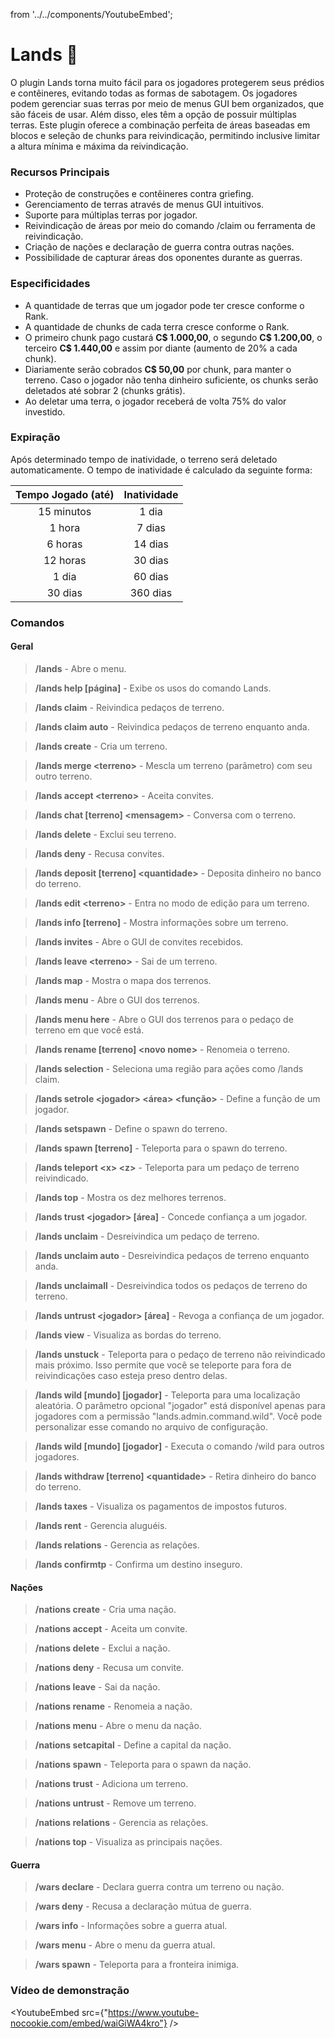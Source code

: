   from '../../components/YoutubeEmbed';

# Lands :deciduous_tree:

O plugin Lands torna muito fácil para os jogadores protegerem seus prédios e contêineres, evitando todas as formas de sabotagem. Os jogadores podem gerenciar suas terras por meio de menus GUI bem organizados, que são fáceis de usar. Além disso, eles têm a opção de possuir múltiplas terras. Este plugin oferece a combinação perfeita de áreas baseadas em blocos e seleção de chunks para reivindicação, permitindo inclusive limitar a altura mínima e máxima da reivindicação.

### Recursos Principais
- Proteção de construções e contêineres contra griefing.
- Gerenciamento de terras através de menus GUI intuitivos.
- Suporte para múltiplas terras por jogador.
- Reivindicação de áreas por meio do comando /claim ou ferramenta de reivindicação.
- Criação de nações e declaração de guerra contra outras nações.
- Possibilidade de capturar áreas dos oponentes durante as guerras.

### Especificidades

- A quantidade de terras que um jogador pode ter cresce conforme o Rank.
- A quantidade de chunks de cada terra cresce conforme o Rank.
- O primeiro chunk pago custará **C$ 1.000,00**, o segundo **C$ 1.200,00**, o terceiro **C$ 1.440,00** e assim por diante (aumento de 20% a cada chunk).
- Diariamente serão cobrados **C$ 50,00** por chunk, para manter o terreno. Caso o jogador não tenha dinheiro suficiente, os chunks serão deletados até sobrar 2 (chunks grátis).
- Ao deletar uma terra, o jogador receberá de volta 75% do valor investido.

### Expiração

Após determinado tempo de inatividade, o terreno será deletado automaticamente. O tempo de inatividade é calculado da seguinte forma:

| Tempo Jogado (até) | Inatividade |
|:------------:|:------------------:|
| 15 minutos        | 1 dia            |
| 1 hora        | 7 dias           |
| 6 horas        | 14 dias           |
| 12 horas        | 30 dias           |
| 1 dia        | 60 dias           |
| 30 dias        | 360 dias           |

### Comandos

#### Geral
> **/lands** - Abre o menu.

> **/lands help \[página\]** - Exibe os usos do comando Lands.

> **/lands claim** - Reivindica pedaços de terreno.

> **/lands claim auto** - Reivindica pedaços de terreno enquanto anda.

> **/lands create** - Cria um terreno.

> **/lands merge \<terreno\>** - Mescla um terreno (parâmetro) com seu outro terreno.

> **/lands accept \<terreno\>** - Aceita convites.

> **/lands chat \[terreno\] \<mensagem\>** - Conversa com o terreno.

> **/lands delete** - Exclui seu terreno.

> **/lands deny** - Recusa convites.

> **/lands deposit \[terreno\] \<quantidade\>** - Deposita dinheiro no banco do terreno.

> **/lands edit \<terreno\>** - Entra no modo de edição para um terreno.

> **/lands info \[terreno\]** - Mostra informações sobre um terreno.

> **/lands invites** - Abre o GUI de convites recebidos.

> **/lands leave \<terreno\>** - Sai de um terreno.

> **/lands map** - Mostra o mapa dos terrenos.

> **/lands menu** - Abre o GUI dos terrenos.

> **/lands menu here** - Abre o GUI dos terrenos para o pedaço de terreno em que você está.

> **/lands rename \[terreno\] \<novo nome\>** - Renomeia o terreno.

> **/lands selection** - Seleciona uma região para ações como /lands claim.

> **/lands setrole \<jogador\> \<área\> \<função\>** - Define a função de um jogador.

> **/lands setspawn** - Define o spawn do terreno.

> **/lands spawn \[terreno\]** - Teleporta para o spawn do terreno.

> **/lands teleport \<x\> \<z\>** - Teleporta para um pedaço de terreno reivindicado.

> **/lands top** - Mostra os dez melhores terrenos.

> **/lands trust \<jogador\> \[área\]** - Concede confiança a um jogador.

> **/lands unclaim** - Desreivindica um pedaço de terreno.

> **/lands unclaim auto** - Desreivindica pedaços de terreno enquanto anda.

> **/lands unclaimall** - Desreivindica todos os pedaços de terreno do terreno.

> **/lands untrust \<jogador\> \[área\]** - Revoga a confiança de um jogador.

> **/lands view** - Visualiza as bordas do terreno.

> **/lands unstuck** - Teleporta para o pedaço de terreno não reivindicado mais próximo. Isso permite que você se teleporte para fora de reivindicações caso esteja preso dentro delas.

> **/lands wild \[mundo\] \[jogador\]** - Teleporta para uma localização aleatória. O parâmetro opcional "jogador" está disponível apenas para jogadores com a permissão "lands.admin.command.wild". Você pode personalizar esse comando no arquivo de configuração.

> **/lands wild \[mundo\] \[jogador\]** - Executa o comando /wild para outros jogadores.

> **/lands withdraw \[terreno\] \<quantidade\>** - Retira dinheiro do banco do terreno.

> **/lands taxes** - Visualiza os pagamentos de impostos futuros.

> **/lands rent** - Gerencia aluguéis.

> **/lands relations** - Gerencia as relações.

> **/lands confirmtp** - Confirma um destino inseguro.

#### Nações

> **/nations create** - Cria uma nação.

> **/nations accept** - Aceita um convite.

> **/nations delete** - Exclui a nação.

> **/nations deny** - Recusa um convite.

> **/nations leave** - Sai da nação.

> **/nations rename** - Renomeia a nação.

> **/nations menu** - Abre o menu da nação.

> **/nations setcapital** - Define a capital da nação.

> **/nations spawn** - Teleporta para o spawn da nação.

> **/nations trust** - Adiciona um terreno.

> **/nations untrust** - Remove um terreno.

> **/nations relations** - Gerencia as relações.

> **/nations top** - Visualiza as principais nações.

#### Guerra

> **/wars declare** - Declara guerra contra um terreno ou nação.

> **/wars deny** - Recusa a declaração mútua de guerra.

> **/wars info** - Informações sobre a guerra atual.

> **/wars menu** - Abre o menu da guerra atual.

> **/wars spawn** - Teleporta para a fronteira inimiga.

### Vídeo de demonstração
<YoutubeEmbed src={"https://www.youtube-nocookie.com/embed/waiGiWA4kro"} />
